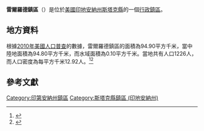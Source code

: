 {{noteTA
|G1=USState
|G2=地名
|G3=Unit
}}
{{Infobox settlement
|official_name            = 雷爾羅德鎮區
|native_name = Railroad Township
|settlement_type          = [[行政鎮區|行政鎮區]]
|image_skyline            = 
|imagesize                = 
|image_map                = Map highlighting Railroad Township, Starke County, Indiana.svg
|mapsize                  = 250px
|pushpin_map  =USA Indiana
|pushpin_label = 雷爾羅德鎮區
|pushpin_label_position   = top
|pushpin_map_caption      = 雷爾羅德鎮區在印地安納州的位置
|subdivision_type         = [[世界政區索引|國家]]
|subdivision_type1        = [[美国州份|州份]]
|subdivision_type2        = [[印地安納州行政区划|縣]]
|subdivision_name         = [[美国|美国]]
|subdivision_name1        = [[印地安納州|印地安納州]]
|subdivision_name2        = [[斯塔克縣_(印地安納州)|斯塔克縣]]
|elevation_ft             = 673
|elevation_m              = 205
|timezone                 = [[北美东部時區|北美东部時區]]
|area_total_km2           = 94.90
|area_land_km2            = 94.80
|area_water_km2           = 0.10
|area_total_sq_mi         = 
|area_land_sq_mi          = 
|area_water_sq_mi         = 
|population_as_of         = [[2010年美國人口普查|2010]]
|population_footnotes     = 
|population_total         = 1226
|population_density_km2   = auto
|population_density_sq_mi = auto
|utc_offset               = -5
|coordinates              = {{coord|41|12|59|N|86|51|58|W|type:city_region:US-AL_source:GNS-enwiki|display=inline,title}}
| coor_pinpoint           = 
| coordinates_footnotes   = 
|timezone_DST             = EDT
|utc_offset_DST           = -4
|postal_code_type         = [[美國郵區編號|郵區編號]]
|postal_code              = 46366, 46574
|area_code                = {{link-en|电话区号219|Area code 219|219}}
|blank_name = [[地名信息系统|GNIS ID]]
|blank_info = 453779
}}
'''雷爾羅德鎮區'''（{{lang-en|Railroad Township}}）是位於[[美國|美國]][[印地安納州|印地安納州]][[斯塔克縣_(印地安納州)|斯塔克縣]]的一個[[行政鎮區|行政鎮區]]。

== 地方資料 ==
根據[[2010年美國人口普查|2010年美國人口普查]]的數據，雷爾羅德鎮區的面積為94.90平方千米，當中陸地面積為94.80平方千米，而水域面積為0.10平方千米。當地共有人口1226人，而人口密度為每平方千米12.92人。<ref name="GR8">{{cite web|url=http://factfinder2.census.gov|publisher=[[美国人口调查局|美国人口调查局]]|accessdate=2011-05-14|title=American FactFinder|archive-date=2013-09-11|archive-url=https://web.archive.org/web/20130911234518/http://factfinder2.census.gov/|dead-url=no}}</ref><ref>{{cite web|url=https://www.citypopulation.de/en/usa/indiana/admin/|title=USA: Indiana (Counties and Townships) - City Population}}</ref>

== 參考文獻 ==
{{reflist}}

{{斯塔克縣 (印地安納州)}}

{{DEFAULTSORT:Railroad Township}}
[[Category:印第安納州鎮區|Category:印第安納州鎮區]]
[[Category:斯塔克縣鎮區_(印地安納州)|Category:斯塔克縣鎮區 (印地安納州)]]

{{Indiana-geo-stub}}